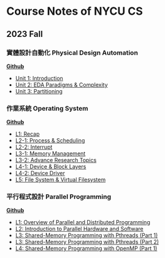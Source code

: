 Course Notes of NYCU CS
===

2023 Fall
---


<Steps>

### 實體設計自動化 Physical Design Automation

[**Github**](https://github.com/ycpranchu/NYCU_Physical_Design_Automation_2023)

- [Unit 1: Introduction](pda/pda_1.mdx)
- [Unit 2: EDA Paradigms & Complexity](pda/pda_2.mdx)
- [Unit 3: Partitioning](pda/pda_3.mdx)

### 作業系統 Operating System

[**Github**](https://github.com/ycpranchu/NYCU_Operating_System_2023)

- [L1: Recap](os/os_1.mdx)
- [L2-1: Process & Scheduling](os/os_2_1.mdx)
- [L2-2: Interrupt](os/os_2_2.mdx)
- [L3-1: Memory Management](os/os_3_1.mdx)
- [L3-2: Advance Research Topics](os/os_3_2.mdx)
- [L4-1: Device & Block Layers](os/os_4_1.mdx)
- [L4-2: Device Driver](os/os_4_2.mdx)
- [L5: File System & Virtual Filesystem](os/os_5.mdx)

### 平行程式設計 Parallel Programming

[**Github**](https://github.com/ycpranchu/NYCU_Parallel_Programming_2023)

- [L1: Overview of Parallel and Distributed Programming](pp/pp_1.mdx)
- [L2: Introduction to Parallel Hardware and Software](pp/pp_2.mdx)
- [L3: Shared-Memory Programming with Pthreads (Part 1)](pp/pp_3_1.mdx)
- [L3: Shared-Memory Programming with Pthreads (Part 2)](pp/pp_3_2.mdx)
- [L4: Shared-Memory Programming with OpenMP (Part 1)](pp/pp_4.mdx)

</Steps>
